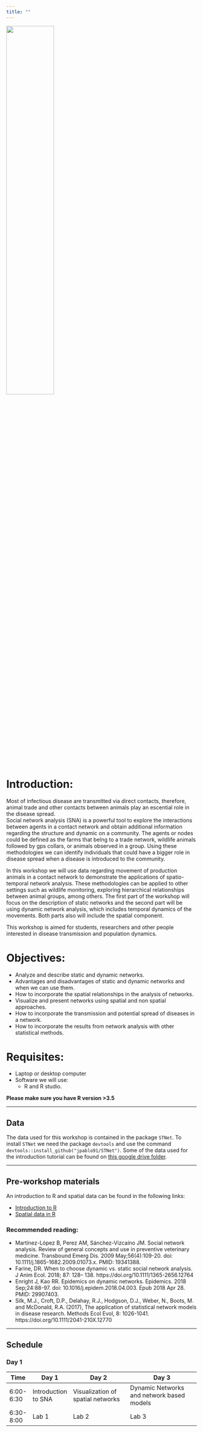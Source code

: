 ```yaml
---
title: ""
---
```


<img src ="Images/cadms-left.png" style="width:50%;position:center">

# Introduction:

Most of infectious disease are transmitted via direct contacts, therefore, animal trade and other contacts between animals play an escential role in the disease spread.  
Social network analysis (SNA) is a powerful tool to explore the interactions between agents in a contact network and obtain additional information regarding the structure and dynamic on a community. The agents or nodes could be defined as the farms that belng to a trade network, wildlife animals followed by gps collars, or animals observed in a group. Using these methodologies we can identify individuals that could have a bigger role in disease spread when a disease is introduced to the community.  

In this workshop we will use data regarding movement of production animals in a contact network to demonstrate the applications of spatio-temporal network analysis. These methodologies can be applied to other settings such as wildlife monitoring, exploring hierarchical relationships between animal groups, among others. The first part of the workshop will focus on the description of static networks and the second part will be using dynamic network analysis, which includes temporal dynamics of the movements. Both parts also will include the spatial component.  

This workshop is aimed for students, researchers and other people interested in disease transmission and population dynamics.

# Objectives:

 - Analyze and describe static and dynamic networks.
 - Advantages and disadvantages of static and dynamic networks and when we can use them.
 - How to incorporate the spatial relationships in the analysis of networks.
 - Visualize and present networks using spatial and non spatial approaches.
 - How to incorporate the transmission and potential spread of diseases in a network.
 - How to incorporate the results from network analysis with other statistical methods.
 

# Requisites:
  - Laptop or desktop computer  
  - Software we will use:
    - R and R studio.

**Please make sure you have R version >3.5**  

____________________________________________________________________________________________________________

  
 
## Data
 
The data used for this workshop is contained in the package `STNet`.
To install `STNet` we need the package `devtools` and use the command `devtools::install_github("jpablo91/STNet")`. Some of the data used for the introduction tutorial can be found on [this google drive folder](https://drive.google.com/drive/u/0/folders/1m7Y9yxkD4M_wPRnyWE3a-JUjyy7nJCTk).  
  
  
____________________________________________________________________________________________________________
  
## Pre-workshop materials

An introduction to R and spatial data can be found in the following links:  

  - [Introduction to R](Intro_a_R.html)
  - [Spatial data in R](Espacial_Intro.html)
  
### Recommended reading:
  
  
  - Martínez-López B, Perez AM, Sánchez-Vizcaíno JM. Social network analysis. Review of general concepts and use in preventive veterinary medicine. Transbound Emerg Dis. 2009 May;56(4):109-20. doi: 10.1111/j.1865-1682.2009.01073.x. PMID: 19341388.
  - Farine, DR. When to choose dynamic vs. static social network analysis. J Anim Ecol. 2018; 87: 128– 138. https://doi.org/10.1111/1365-2656.12764  
  - Enright J, Kao RR. Epidemics on dynamic networks. Epidemics. 2018 Sep;24:88-97. doi: 10.1016/j.epidem.2018.04.003. Epub 2018 Apr 28. PMID: 29907403.
  - Silk, M.J., Croft, D.P., Delahay, R.J., Hodgson, D.J., Weber, N., Boots, M. and McDonald, R.A. (2017), The application of statistical network models in disease research. Methods Ecol Evol, 8: 1026-1041. https://doi.org/10.1111/2041-210X.12770


  
____________________________________________________________________________________________________________
  
## Schedule

### Day 1

|Time       |Day 1              | Day 2                           | Day 3                                   |
|-----------|-------------------|---------------------------------|-----------------------------------------|
|6:00-6:30  |Introduction to SNA|Visualization of spatial networks|Dynamic Networks and network based models|
|6:30-8:00  |Lab 1              | Lab 2                           | Lab 3                                   |